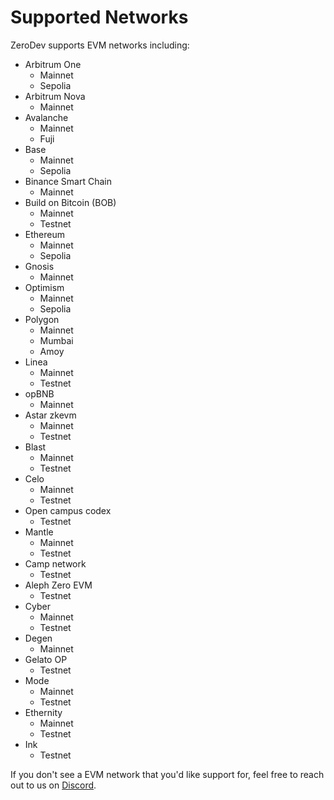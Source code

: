 # Supported Networks

ZeroDev supports EVM networks including:

- Arbitrum One
  - Mainnet
  - Sepolia
- Arbitrum Nova
  - Mainnet
- Avalanche
  - Mainnet
  - Fuji
- Base
  - Mainnet
  - Sepolia
- Binance Smart Chain
  - Mainnet
- Build on Bitcoin (BOB)
  - Mainnet
  - Testnet
- Ethereum
  - Mainnet
  - Sepolia
- Gnosis
  - Mainnet
- Optimism
  - Mainnet
  - Sepolia
- Polygon
  - Mainnet
  - Mumbai
  - Amoy
- Linea
  - Mainnet
  - Testnet
- opBNB
  - Mainnet
- Astar zkevm
  - Mainnet
  - Testnet
- Blast
  - Mainnet
  - Testnet
- Celo
  - Mainnet
  - Testnet
- Open campus codex
  - Testnet
- Mantle
  - Mainnet
  - Testnet
- Camp network
  - Testnet
- Aleph Zero EVM
  - Testnet
- Cyber
  - Mainnet
  - Testnet
- Degen
  - Mainnet
- Gelato OP
  - Testnet
- Mode
  - Mainnet
  - Testnet
- Ethernity
  - Mainnet
  - Testnet
- Ink
  - Testnet

If you don't see a EVM network that you'd like support for, feel free to reach out to us on [Discord](https://discord.gg/KS9MRaTSjx).
